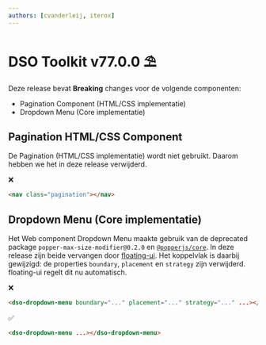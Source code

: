 ```yaml
---
authors: [cvanderleij, iterox]
---
```


# DSO Toolkit v77.0.0 ⛱️

Deze release bevat **Breaking** changes voor de volgende componenten:

- Pagination Component (HTML/CSS implementatie)
- Dropdown Menu (Core implementatie)

<!-- truncate -->

## Pagination HTML/CSS Component

De Pagination (HTML/CSS implementatie) wordt niet gebruikt. Daarom hebben we het in deze release verwijderd.

❌

```html
<nav class="pagination"></nav>
```

## Dropdown Menu (Core implementatie)

Het Web component Dropdown Menu maakte gebruik van de deprecated package `popper-max-size-modifier@0.2.0` en
[`@popperjs/core`](https://popper.js.org/docs/v2/). In deze release zijn beide vervangen door
[floating-ui](https://floating-ui.com/). Het koppelvlak is daarbij gewijzigd: de properties `boundary`, `placement` en `strategy`
zijn verwijderd. floating-ui regelt dit nu automatisch.

❌

```html
<dso-dropdown-menu boundary="..." placement="..." strategy="..." ...></dso-dropdown-menu>
```

✅

```html
<dso-dropdown-menu ...></dso-dropdown-menu>
```
